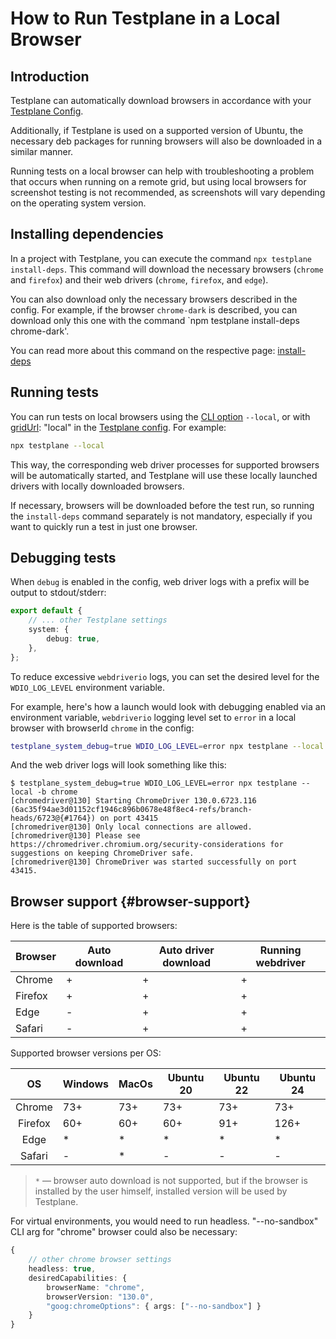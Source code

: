 
# How to Run Testplane in a Local Browser

## Introduction

Testplane can automatically download browsers in accordance with your [Testplane Config](/docs/v8/config/main).

Additionally, if Testplane is used on a supported version of Ubuntu, the necessary deb packages for running browsers will also be downloaded in a similar manner.

Running tests on a local browser can help with troubleshooting a problem that occurs when running on a remote grid, but using local browsers for screenshot testing is not recommended, as screenshots will vary depending on the operating system version.

## Installing dependencies

In a project with Testplane, you can execute the command `npx testplane install-deps`. This command will download the necessary browsers (`chrome` and `firefox`) and their web drivers (`chrome`, `firefox`, and `edge`).

You can also download only the necessary browsers described in the config. For example, if the browser `chrome-dark` is described, you can download only this one with the command `npm testplane install-deps chrome-dark'.

You can read more about this command on the respective page: [install-deps](/docs/v8/command-line#install-deps)

## Running tests

You can run tests on local browsers using the [CLI option](/docs/v8/command-line) `--local`, or with [gridUrl](/docs/v8/config/browsers/#grid_url): "local" in the [Testplane config](/docs/v8/config/main). For example:

```bash
npx testplane --local
```

This way, the corresponding web driver processes for supported browsers will be automatically started, and Testplane will use these locally launched drivers with locally downloaded browsers.

If necessary, browsers will be downloaded before the test run, so running the `install-deps` command separately is not mandatory, especially if you want to quickly run a test in just one browser.

## Debugging tests

When `debug` is enabled in the config, web driver logs with a prefix will be output to stdout/stderr:

```typescript
export default {
    // ... other Testplane settings
    system: {
        debug: true,
    },
};
```

To reduce excessive `webdriverio` logs, you can set the desired level for the `WDIO_LOG_LEVEL` environment variable.

For example, here's how a launch would look with debugging enabled via an environment variable, `webdriverio` logging level set to `error` in a local browser with browserId `chrome` in the config:

```bash
testplane_system_debug=true WDIO_LOG_LEVEL=error npx testplane --local -b chrome
```

And the web driver logs will look something like this:

```plaintext
$ testplane_system_debug=true WDIO_LOG_LEVEL=error npx testplane --local -b chrome
[chromedriver@130] Starting ChromeDriver 130.0.6723.116 (6ac35f94ae3d01152cf1946c896b0678e48f8ec4-refs/branch-heads/6723@{#1764}) on port 43415
[chromedriver@130] Only local connections are allowed.
[chromedriver@130] Please see https://chromedriver.chromium.org/security-considerations for suggestions on keeping ChromeDriver safe.
[chromedriver@130] ChromeDriver was started successfully on port 43415.
```

## Browser support {#browser-support}

Here is the table of supported browsers:

| Browser | Auto download | Auto driver download | Running webdriver |
| ------- | ------------- | -------------------- | ----------------- |
| Chrome  | +             | +                    | +                 |
| Firefox | +             | +                    | +                 |
| Edge    | -             | +                    | +                 |
| Safari  | -             | +                    | +                 |

Supported browser versions per OS:

|   OS    | Windows | MacOs | Ubuntu 20 | Ubuntu 22 | Ubuntu 24 |
| :-----: | ------- | ----- | --------- | --------- | --------- |
| Chrome  | 73+     | 73+   | 73+       | 73+       | 73+       |
| Firefox | 60+     | 60+   | 60+       | 91+       | 126+      |
|  Edge   | \*      | \*    | \*        | \*        | \*        |
| Safari  | -       | \*    | -         | -         | -         |

> `*` — browser auto download is not supported, but if the browser is installed by the user himself, installed version will be used by Testplane.

For virtual environments, you would need to run headless. "--no-sandbox" CLI arg for "chrome" browser could also be necessary:

```typescript
{
    // other chrome browser settings
    headless: true,
    desiredCapabilities: {
        browserName: "chrome",
        browserVersion: "130.0",
        "goog:chromeOptions": { args: ["--no-sandbox"] }
    }
}
```
